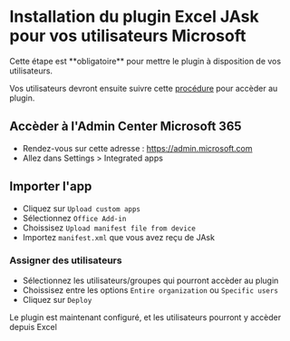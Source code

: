 # Installation du plugin Excel JAsk pour vos utilisateurs Microsoft

<Callout type="warning">
Cette étape est **obligatoire** pour mettre le plugin à disposition de vos utilisateurs.
</Callout>

Vos utilisateurs devront ensuite suivre cette [procédure](/docs/excel) pour accèder au plugin.

## Accèder à l'Admin Center Microsoft 365
- Rendez-vous sur cette adresse : https://admin.microsoft.com
- Allez dans Settings > Integrated apps

## Importer l'app
- Cliquez sur `Upload custom apps`
- Sélectionnez `Office Add-in`
- Choissisez `Upload manifest file from device`
- Importez `manifest.xml` que vous avez reçu de JAsk

### Assigner des utilisateurs
- Sélectionnez les utilisateurs/groupes qui pourront accèder au plugin
- Choissisez entre les options `Entire organization` ou `Specific users`
- Cliquez sur `Deploy`

Le plugin est maintenant configuré, et les utilisateurs pourront y accèder depuis Excel
